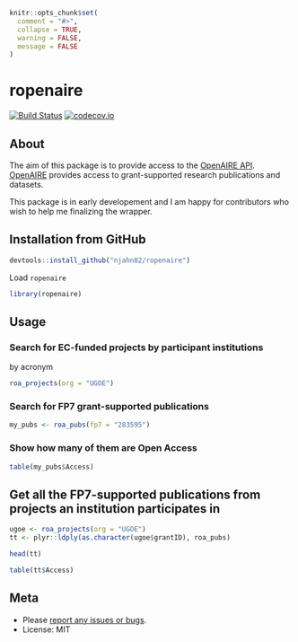 ```r
knitr::opts_chunk$set(
  comment = "#>",
  collapse = TRUE,
  warning = FALSE,
  message = FALSE
)
```

# ropenaire

[![Build Status](https://travis-ci.org/njahn82/ropenaire.svg?branch=master)](https://travis-ci.org/njahn82/ropenaire)
[![codecov.io](http://codecov.io/github/njahn82/ropenaire/coverage.svg?branch=master)](http://codecov.io/github/njahn82/ropenaire?branch=master)

## About

The aim of this package is to provide access to the [OpenAIRE API](http://api.openaire.eu/). [OpenAIRE](https://www.openaire.eu/) provides access to grant-supported research publications and datasets. 

This package is in early developement and I am happy for contributors who wish to help me finalizing the wrapper.

## Installation from GitHub

```r
devtools::install_github("njahn82/ropenaire")
```

Load `ropenaire`

```r
library(ropenaire)
```

## Usage 

### Search for EC-funded projects by participant institutions

by acronym

```r
roa_projects(org = "UGOE")
```
 
### Search for FP7 grant-supported publications

```r
my_pubs <- roa_pubs(fp7 = "283595")
```

### Show how many of them are Open Access 

```r
table(my_pubs$Access)
```

## Get all the FP7-supported publications from projects an institution participates in

```r
ugoe <- roa_projects(org = "UGOE")
tt <- plyr::ldply(as.character(ugoe$grantID), roa_pubs)

head(tt)

table(tt$Access)
```

## Meta

* Please [report any issues or bugs](https://github.com/njahn82/ropenaire/issues).
* License: MIT


